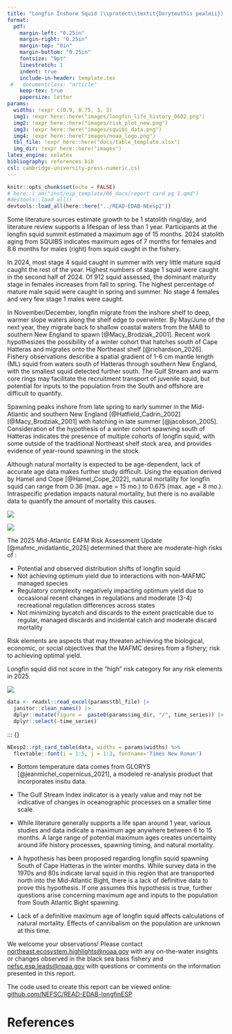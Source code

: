 ```yaml
---
title: "Longfin Inshore Squid (\\protect\\textit{Doryteuthis pealeii}) \\linebreak Snapshot Ecosystem & Socioeconomic Profile (ESP)"
format: 
  pdf:
    margin-left: "0.25in"
    margin-right: "0.25in"
    margin-top: "0in"
    margin-bottom: "0.25in"
    fontsize: "9pt"
    linestretch: 1
    indent: true
    include-in-header: template.tex    
 #   documentclass: "article"
    keep-tex: true
    papersize: letter
params:
  widths: !expr c(0.9, 0.75, 3, 3)
  img1: !expr here::here("images/longfin_life_history_0602.png")
  img2: !expr here::here("images/risk_plot_new.png")
  img3: !expr here::here("images/squibs_data.png")
  img4: !expr here::here("images/noaa_logo.png")
  tbl_file: !expr here::here("docs/table_template.xlsx")
  img_dir: !expr here::here("images")
latex_engine: xelatex
bibliography: references.bib
csl: cambridge-university-press-numeric.csl
---
```

```r
knitr::opts_chunk$set(echo = FALSE)
# here::i_am("inst/esp_template/06_docs/report card pg 1.qmd")
#devtools::load_all()
devtools::load_all(here::here("../READ-EDAB-NEesp2"))
``` 

\backgroundsetup{
  scale=1,
  angle=0,
  opacity=0,
  contents={\includegraphics[width=\paperwidth,height=\paperheight]{bg_pg1.jpg}}
 }
\BgThispage 

\vspace{-2.0cm}
\section{Spring 2026} 

::::: {layout="[[0.575, 0.025, 0.4]] "}

:::: {}

:::{}
\raggedright
\section{Key Findings from the Life History Working Group}

\subsection{Lifespan and aging}
Some literature sources estimate growth to be 1 statolith ring/day, and literature review supports a lifespan of less than 1 year. Participants at the longfin squid summit estimated a maximum age of 15 months. 2024 statolith aging from SQUIBS indicates maximum ages of 7 months for females and 8.6 months for males (right) from squid caught in the fishery.

\vspace{0.25cm}

\subsection{Maturity (from SQUIBS)}
In 2024, most stage 4 squid caught in summer with very little mature squid caught the rest of the year. Highest numbers of stage 1 squid were caught in the second half of 2024. Of 912 squid assessed, the dominant maturity stage in females increases from fall to spring. The highest percentage of mature male squid were caught in spring and summer. No stage 4 females and very few stage 1 males were caught.

\vspace{0.25cm}

\subsection{Migration and movement dynamics}
In November/December, longfin migrate from the inshore shelf to deep, warmer slope waters along the shelf edge to overwinter. By May/June of the next year, they migrate back to shallow coastal waters from the MAB to southern New England to spawn [@Macy_Brodziak_2001]. Recent work hypothesizes the possibility of a winter cohort that hatches south of Cape Hatteras and migrates onto the Northeast shelf [@richardson_2026]. Fishery observations describe a spatial gradient of 1-6 cm mantle length (ML) squid from waters south of Hatteras through southern New England, with the smallest squid detected further south. The Gulf Stream and warm core rings may facilitate the recruitment transport of juvenile squid, but potential for inputs to the population from the South and offshore are difficult to quantify.

\vspace{0.25cm}

\subsection{Reproductive dynamics}
Spawning peaks inshore from late spring to early summer in the Mid-Atlantic and southern New England [@Hatfield_Cadrin_2002] [@Macy_Brodziak_2001] with hatching in late summer [@jacobson_2005]. Consideration of the hypothesis of a winter cohort  spawning south of Hatteras indicates the presence of multiple cohorts of longfin squid, with some outside of the traditional Northeast shelf stock area, and provides evidence of year-round spawning in the stock.

\vspace{0.25cm}

\subsection{Natural mortality}
Although natural mortality is expected to be age-dependent, lack of accurate age data makes further study difficult. Using the equation derived by Hamel and Cope [@Hamel_Cope_2022], natural mortality for longfin squid can range from 0.36 (max. age = 15 mo.) to 0.675 (max. age = 8 mo.). Intraspecific predation impacts natural mortality, but there is no available data to quantify the amount of mortality this causes.
:::

:::{}
![](`r params$img1`)
:::

::::

::::{}
\hfill
::::

::::{}
:::{}
\vspace{0.50cm}
\section{Age Frequency from SQUIBS}
![](`r params$img3`)
:::

:::{}
\section{Key Points from the Mid-Atlantic Risk Assessment}

\raggedright
<!-- maybe this is being centered because it's the only section without a header? -->
The 2025 Mid-Atlantic EAFM Risk Assessment Update [@mafmc_midatlantic_2025] determined that there are moderate-high risks of :

- Potential and observed distribution shifts of longfin squid
- Not achieving optimum yield due to interactions with non-MAFMC managed species
- Regulatory complexity negatively impacting optimum yield due to occasional recent changes in regulations and moderate (3-4) recreational regulation differences across states
- Not minimizing bycatch and discards to the extent practicable due to regular, managed discards and incidental catch and moderate discard mortality

Risk elements are aspects that may threaten achieving the biological, economic, or social objectives that the MAFMC desires from a fishery; risk to achieving optimal yield. 

Longfin squid did not score in the “high” risk category for any risk elements in 2025.

:::

:::{}
\vspace{0.25cm}

![](`r params$img2`)
:::
::::

:::::

\newpage

\backgroundsetup{
  contents={\includegraphics[width=\paperwidth,height=\paperheight]{bg_pg2.jpg}}
  }
\BgThispage 
<!-- not sure why this doesn't work -->

\newgeometry{top=0.25in, left=0.25in, right=0.25in, bottom=0.25in}

```r
data <- readxl::read_excel(params$tbl_file) |>
  janitor::clean_names() |>
  dplyr::mutate(figure =  paste0(params$img_dir, "/", time_series)) |>
  dplyr::select(-time_series)
```

::: {}
```r
NEesp2::rpt_card_table(data, widths = params$widths) %>% 
  flextable::font(i = 1:5, j = 1:3, fontname='Times New Roman')
```

\section{Data Gaps/Uncertainty}

\raggedright
- Bottom temperature data comes from GLORYS [@jeanmichel_copernicus_2021], a modeled re-analysis product that incorporates insitu data.

- The Gulf Stream Index indicator is a yearly value and may not be indicative of changes in oceanographic processes on a smaller time scale. 

- While literature generally supports a life span around 1 year, various studies and data indicate a maximum age anywhere between 6 to 15 months. A large range of potential maximum ages creates uncertainty around life history processes, spawning timing, and natural mortality.

- A hypothesis has been proposed regarding longfin squid spawning South of Cape Hatteras in the winter months. While survey data in the 1970s and 80s indicate larval squid in this region that are transported north into the Mid-Atlantic Bight, there is a lack of definitive data to prove this hypothesis. If one assumes this hypothesis is true, further questions arise concerning maximum age and inputs to the population from South Atlantic Bight spawning. 

- Lack of a definitive maximum age of longfin squid affects calculations of natural mortality. Effects of cannibalism on the population are unknown at this time.

\vspace{1.0cm}

\centering\normalsize

We welcome your observations! Please contact [northeast.ecosystem.highlights@noaa.gov](northeast.ecosystem.highlights@noaa.gov) with any on-the-water insights or changes observed in the black sea bass fishery and [nefsc.esp.leads@noaa.gov](nefsc.esp.leads@noaa.gov) with questions or comments on the information presented in this report.\newline

The code used to create this report can be viewed online: [github.com/NEFSC/READ-EDAB-longfinESP](github.com/NEFSC/READ-EDAB/longfinESP) 


\newpage
\newgeometry{top=1in, left=1in, right=1in, bottom=1in}

# References
::: {#refs}
:::